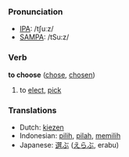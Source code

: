 === Pronunciation ===
*[[w:IPA|IPA]]: /tʃuːz/
*[[w:SAMPA|SAMPA]]: /tSu:z/

=== Verb ===
'''to choose''' ([[chose]], [[chosen]])

# to [[elect]], [[pick]]

=== Translations ===
*Dutch: [[kiezen]]
*Indonesian: [[pilih]], [[pilah]], [[pilih|memilih]]
*Japanese: [[選ぶ]] ([[えらぶ]], erabu)